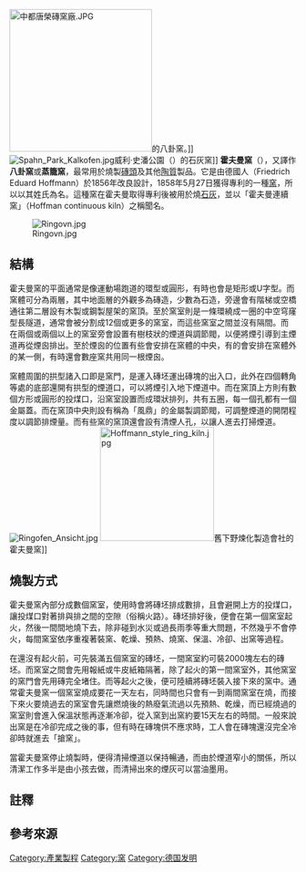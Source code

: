 [[File:中都唐榮磚窯廠.JPG|250px]]的八卦窯。]]
[[File:Spahn_Park_Kalkofen.jpg|thumb]]威利·史潘公園（{{lang-de|Willy-Spahn-Park}}）的石灰窯]]
'''霍夫曼窯'''（{{lang|en|Hoffmann kiln}}），又譯作'''八卦窯'''{{NoteTag|1=此稱是因為窯頂上的屋架呈現八角型而來<ref>{{zh-tw}}{{cite web | title =臺灣大百科——八卦窯  | url =http://nrch.culture.tw/twpedia.aspx?id=6202  | date =  | accessdate = 2010-09-07  }}</ref>。}}或'''蒸籠窯'''{{NoteTag|1=指初期外觀為圓形，煙囪位於正中央的霍夫曼窯{{r|磚}}。}}，最常用於燒製[[磚|磚頭]]及其他[[陶瓷材料|陶質]]製品。它是由德國人{{Link-de|佛德烈曲·埃德華·霍夫曼|Friedrich Eduard Hoffmann|佛德烈曲·霍夫曼}}（Friedrich Eduard Hoffmann）於1856年改良設計，1858年5月27日獲得專利的一種[[窯|窯]]，所以以其姓氏為名{{r|臺}}。這種窯在霍夫曼取得專利後被用於燒[[石灰|石灰]]，並以「霍夫曼連續窯」（Hoffman continuous kiln）之稱聞名。

[[File:Ringovn.jpg|thumb]]

== 結構 ==
霍夫曼窯的平面通常是像運動場跑道的環型或圓形，有時也會是矩形或U字型。而窯體可分為兩層，其中地面層的外觀多為磚造，少數為石造，旁邊會有階梯或空橋通往第二層設有木製或鋼製屋架的窯頂。至於窯室則是一條環繞成一圈的中空穹窿型長隧道，通常會被分割成12個或更多的窯室，而這些窯室之間並沒有隔間。而在兩個或兩個以上的窯室旁會設置有樹枝狀的煙道與調節閥，以便將煙引導到主煙道再從煙囪排出。至於煙囪的位置有些會安排在窯體的中央，有的會安排在窯體外的某一側，有時還會數座窯共用同一根煙囪{{r|臺}}。

窯體周圍的拱型諸入口即是窯門，是運入磚坯運出磚塊的出入口，此外在四個轉角等處的底部還開有拱型的煙道口，可以將煙引入地下煙道中。而在窯頂上方則有數個方形或圓形的投煤口，沿窯室設置而成環狀排列，共有五圈，每一個孔都有一個金屬蓋。而在窯頂中央則設有稱為「風鼎」的金屬製調節閥，可調整煙道的開閉程度以調節排煙量。而有些窯的窯頂還會設有清煙人孔，以讓人進去打掃煙道{{r|臺}}。
[[File:Ringofen_Ansicht.jpg|thumb]]
[[File:Hoffmann_style_ring_kiln.jpg|200px]]舊下野煉化製造會社的霍夫曼窯]]

== 燒製方式 ==
霍夫曼窯內部分成數個窯室，使用時會將磚坯排成數排，且會避開上方的投煤口，讓投煤口對著排與排之間的空隙（俗稱火路）。磚坯排好後，便會在第一個窯室{{NoteTag|1=多選擇在直邊上的窯作為起火的窯室。}}起火，然後一間間地燒下去，除非碰到水災或過長雨季等重大問題，不然幾乎不會停火，每間窯室依序重複著裝窯、乾燥、預熱、燒窯、保溫、冷卻、出窯等過程{{r|臺}}。

在還沒有起火前，可先裝滿五個窯室的磚坯，一間窯室約可裝2000塊左右的磚坯。而窯室之間會先用報紙或牛皮紙箱隔著，除了起火的第一間窯室外，其他窯室的窯門會先用磚完全堵住。而等起火之後，便可陸續將磚坯裝入接下來的窯中。通常霍夫曼窯一個窯室燒成要花一天左右，同時間也只會有一到兩間窯室在燒，而接下來火要燒過去的窯室會先讓燃燒後的熱廢氣流過以先預熱、乾燥，而已經燒過的窯室則會進入保溫狀態再逐漸冷卻，從入窯到出窯約要15天左右的時間。一般來說出窯是在冷卻完成之後的事，但有時在磚塊供不應求時，工人會在磚塊還沒完全冷卻時就進去「搶窯」{{r|臺}}。

當霍夫曼窯停止燒製時，便得清掃煙道以保持暢通，而由於煙道窄小的關係，所以清潔工作多半是由小孩去做，而清掃出來的煙灰可以當油墨用{{r|臺}}。

==註釋==
<div class="references-small">
{{NoteFoot}}
</div>

==參考來源==
{{Reflist|refs=
<ref name="臺">{{zh-hant}}{{cite web|author=周宜穎|title=臺灣霍夫曼窯之研究|url=http://etdncku.lib.ncku.edu.tw/ETD-db/ETD-search-c/getfile?URN=etd-0906105-152218&filename=etd-0906105-152218.pdf|accessdate=2010-09-07|pages=80－95、131、132頁|date=2005年6月}}{{dead link|date=2018年5月 |bot=InternetArchiveBot |fix-attempted=yes }}</ref>
<ref name="磚">{{cite book|title=磚仔窯的故事 |date=2003-12-31 |publisher=高雄市政府文化局 isbn=957-01-6519-7 |page=45}}</ref>
}}

{{Commons category|Ring kilns}}

[[Category:產業製程|Category:產業製程]]
[[Category:窯|Category:窯]]
[[Category:德国发明|Category:德国发明]]